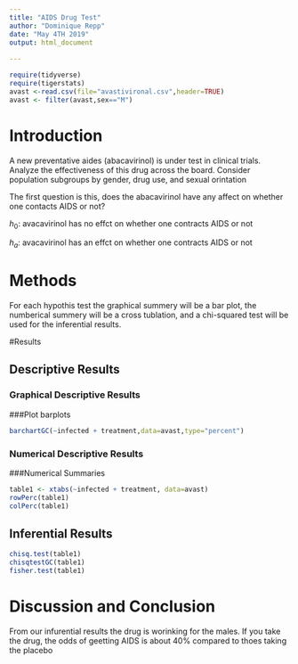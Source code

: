 ```yaml
---
title: "AIDS Drug Test"
author: "Dominique Repp"
date: "May 4TH 2019"
output: html_document
   
---
```


```r
require(tidyverse)
require(tigerstats)
avast <-read.csv(file="avastivironal.csv",header=TRUE)
avast <- filter(avast,sex=="M")

```

# Introduction

<!--In this section you explain what you are trying to show.  Where did the data come from?  What is the research or other question you are trying to answer?.  If you skimp in this section expect to be marked down in your grade. Paint a picture of the project a couple of paragraphs is expected!-->

A new  preventative aides (abacavirinol) is under test in clinical trials. Analyze the effectiveness of this drug across the board. Consider population subgroups by gender, drug use, and sexual orintation

The first question is this, does the abacavirinol have any affect on whether one contacts AIDS or not?

$h_0:$ avacavirinol has no effct on whether one contracts AIDS or not

$h_a:$ avacavirinol has an effct on whether one contracts AIDS or not


# Methods

<!--Decide on your methods:  use "variable analysis" or other appropriate descriptors.  Make sure to choose at least one graphical method and at least one numerical method. Discuss what data manipulations may be needed for example subsetting or other binning procedures and what sort of graphical displays and inferential tools will be used!-->
For each hypothis test the graphical summery will be a bar plot, the numberical summery will be a cross tublation, and a chi-squared test will be used for the inferential results. 

#Results

<!--Divide this section into two sub-sections:  One for your descriptive  results and one for your inferential results.!-->

## Descriptive Results

### Graphical Descriptive Results

<!--Graphical results here.  Make sure to show your code.  Provide appropriate labels for axes, giving units if possible, and provide a good title for the graph, too.  Use the graphical results to describe the patterns if any that exist in the data as focused toward the research question. Bottom line is to explain the features of the graph that are relevant to conforming or departing to what is expected by your null hypothesis !-->

###Plot barplots

```r
barchartGC(~infected + treatment,data=avast,type="percent")
```



### Numerical Descriptive Results

<!--Numerical results go here. Use the numerical results to describe the patterns if any that exist in the data as focused toward the research question!-->
  
###Numerical Summaries  

```r
table1 <- xtabs(~infected + treatment, data=avast)
rowPerc(table1)
colPerc(table1)
```
## Inferential Results

<!--State hypothesis clearly.  Make sure your discussion of the inferential test covers all the aspects that the test output produces, such as test statistic, p-value etc.  Make a decision about the null hypothesis, explain the assumptions on which the selected test/procedure was based, and why the chosen procedure satisfys the assumptions and is appropriate to answer the research question!-->


```r
chisq.test(table1)
chisqtestGC(table1)
fisher.test(table1)
```


# Discussion and Conclusion

<!--Discussion and conclusion here.  If you found a relationship be sure to consider whether the relationship occurs because one of the variavbles causes the other, or whether they perhasps are related for some other reason.  Watch the chapter 6 videos from the GeorgeTown videos collection.!-->
From our infurential results the drug is worinking for the males. If you take the  drug, the odds of geetting AIDS is about 40% compared to thoes taking the placebo